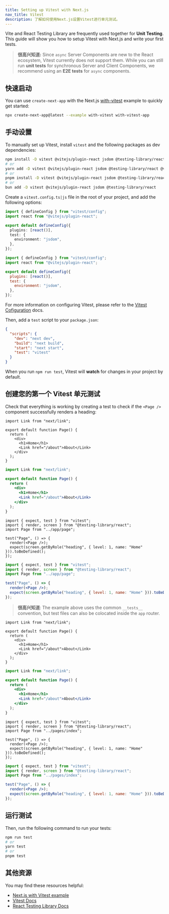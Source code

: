 ```yaml
---
title: Setting up Vitest with Next.js
nav_title: Vitest
description: 了解如何使用Next.js设置Vitest进行单元测试。
---
```


Vite and React Testing Library are frequently used together for **Unit Testing**. This guide will show you how to setup Vitest with Next.js and write your first tests.

> **很高兴知道:** Since `async` Server Components are new to the React ecosystem, Vitest currently does not support them. While you can still run **unit tests** for synchronous Server and Client Components, we recommend using an **E2E tests** for `async` components.

## 快速启动

You can use `create-next-app` with the Next.js [with-vitest](https://github.com/vercel/next.js/tree/canary/examples/with-vitest) example to quickly get started:

```bash filename="Terminal"
npx create-next-app@latest --example with-vitest with-vitest-app
```

## 手动设置

To manually set up Vitest, install `vitest` and the following packages as dev dependencies:

```bash filename="Terminal"
npm install -D vitest @vitejs/plugin-react jsdom @testing-library/react
# or
yarn add -D vitest @vitejs/plugin-react jsdom @testing-library/react @vitejs/plugin-react
# or
pnpm install -D vitest @vitejs/plugin-react jsdom @testing-library/react
# or
bun add -D vitest @vitejs/plugin-react jsdom @testing-library/react
```

Create a `vitest.config.ts|js` file in the root of your project, and add the following options:

```ts filename="vitest.config.ts" switcher
import { defineConfig } from "vitest/config";
import react from "@vitejs/plugin-react";

export default defineConfig({
  plugins: [react()],
  test: {
    environment: "jsdom",
  },
});
```

```js filename="vitest.config.js" switcher
import { defineConfig } from "vitest/config";
import react from "@vitejs/plugin-react";

export default defineConfig({
  plugins: [react()],
  test: {
    environment: "jsdom",
  },
});
```

For more information on configuring Vitest, please refer to the [Vitest Cofiguration](https://vitest.dev/config/#configuration) docs.

Then, add a `test` script to your `package.json`:

```json filename="package.json"
{
  "scripts": {
    "dev": "next dev",
    "build": "next build",
    "start": "next start",
    "test": "vitest"
  }
}
```

When you run `npm run test`, Vitest will **watch** for changes in your project by default.

## 创建您的第一个 Vitest 单元测试

Check that everything is working by creating a test to check if the `<Page />` component successfully renders a heading:

<AppOnly>

```tsx filename="app/page.tsx" switcher
import Link from "next/link";

export default function Page() {
  return (
    <div>
      <h1>Home</h1>
      <Link href="/about">About</Link>
    </div>
  );
}
```

```jsx filename="app/page.js" switcher
import Link from "next/link";

export default function Page() {
  return (
    <div>
      <h1>Home</h1>
      <Link href="/about">About</Link>
    </div>
  );
}
```

```tsx filename="__tests__/page.test.tsx" switcher
import { expect, test } from "vitest";
import { render, screen } from "@testing-library/react";
import Page from "../app/page";

test("Page", () => {
  render(<Page />);
  expect(screen.getByRole("heading", { level: 1, name: "Home" })).toBeDefined();
});
```

```jsx filename="__tests__/page.test.jsx" switcher
import { expect, test } from "vitest";
import { render, screen } from "@testing-library/react";
import Page from "../app/page";

test("Page", () => {
  render(<Page />);
  expect(screen.getByRole("heading", { level: 1, name: "Home" })).toBeDefined();
});
```

> **很高兴知道**: The example above uses the common `__tests__` convention, but test files can also be colocated inside the `app` router.

</AppOnly>

<PagesOnly>

```tsx filename="pages/index.tsx" switcher
import Link from "next/link";

export default function Page() {
  return (
    <div>
      <h1>Home</h1>
      <Link href="/about">About</Link>
    </div>
  );
}
```

```jsx filename="pages/index.jsx" switcher
import Link from "next/link";

export default function Page() {
  return (
    <div>
      <h1>Home</h1>
      <Link href="/about">About</Link>
    </div>
  );
}
```

```tsx filename="__tests__/index.test.tsx" switcher
import { expect, test } from "vitest";
import { render, screen } from "@testing-library/react";
import Page from "../pages/index";

test("Page", () => {
  render(<Page />);
  expect(screen.getByRole("heading", { level: 1, name: "Home" })).toBeDefined();
});
```

```jsx filename="__tests__/index.test.jsx" switcher
import { expect, test } from "vitest";
import { render, screen } from "@testing-library/react";
import Page from "../pages/index";

test("Page", () => {
  render(<Page />);
  expect(screen.getByRole("heading", { level: 1, name: "Home" })).toBeDefined();
});
```

</PagesOnly>

## 运行测试

Then, run the following command to run your tests:

```bash filename="Terminal"
npm run test
# or
yarn test
# or
pnpm test
```

## 其他资源

You may find these resources helpful:

- [Next.js with Vitest example](https://github.com/vercel/next.js/tree/canary/examples/with-vitest)
- [Vitest Docs](https://vitest.dev/guide/)
- [React Testing Library Docs](https://testing-library.com/docs/react-testing-library/intro/)
